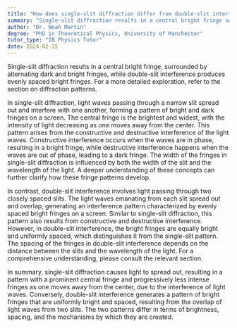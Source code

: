 ```yaml
---
title: "How does single-slit diffraction differ from double-slit interference?"
summary: "Single-slit diffraction results in a central bright fringe surrounded by alternating dark and bright fringes, while double-slit interference produces evenly spaced bright fringes. For more detailed exploration, see diffraction patterns."
author: "Dr. Noah Martin"
degree: "PhD in Theoretical Physics, University of Manchester"
tutor_type: "IB Physics Tutor"
date: 2024-02-25
---
```


Single-slit diffraction results in a central bright fringe, surrounded by alternating dark and bright fringes, while double-slit interference produces evenly spaced bright fringes. For a more detailed exploration, refer to the section on diffraction patterns.

In single-slit diffraction, light waves passing through a narrow slit spread out and interfere with one another, forming a pattern of bright and dark fringes on a screen. The central fringe is the brightest and widest, with the intensity of light decreasing as one moves away from the center. This pattern arises from the constructive and destructive interference of the light waves. Constructive interference occurs when the waves are in phase, resulting in a bright fringe, while destructive interference happens when the waves are out of phase, leading to a dark fringe. The width of the fringes in single-slit diffraction is influenced by both the width of the slit and the wavelength of the light. A deeper understanding of these concepts can further clarify how these fringe patterns develop.

In contrast, double-slit interference involves light passing through two closely spaced slits. The light waves emanating from each slit spread out and overlap, generating an interference pattern characterized by evenly spaced bright fringes on a screen. Similar to single-slit diffraction, this pattern also results from constructive and destructive interference. However, in double-slit interference, the bright fringes are equally bright and uniformly spaced, which distinguishes it from the single-slit pattern. The spacing of the fringes in double-slit interference depends on the distance between the slits and the wavelength of the light. For a comprehensive understanding, please consult the relevant section.

In summary, single-slit diffraction causes light to spread out, resulting in a pattern with a prominent central fringe and progressively less intense fringes as one moves away from the center, due to the interference of light waves. Conversely, double-slit interference generates a pattern of bright fringes that are uniformly bright and spaced, resulting from the overlap of light waves from two slits. The two patterns differ in terms of brightness, spacing, and the mechanisms by which they are created.
    